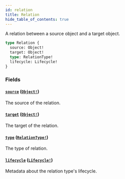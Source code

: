 ```yaml
---
id: relation
title: Relation
hide_table_of_contents: true
---
```



A relation between a source object and a target object.

```graphql
type Relation {
  source: Object!
  target: Object!
  type: RelationType!
  lifecycle: Lifecycle!
}
```


### Fields

#### [`source`](#) ([`Object!`](/docs/directory-api-reference/schema/objects/objects/object))

The source of the relation.


#### [`target`](#) ([`Object!`](/docs/directory-api-reference/schema/objects/objects/object))

The target of the relation.


#### [`type`](#) ([`RelationType!`](/docs/directory-api-reference/schema/relation-types/objects/relation-type))

The type of relation.


#### [`lifecycle`](#) ([`Lifecycle!`](/docs/directory-api-reference/schema/common/objects/lifecycle))

Metadata about the relation type's lifecycle.




